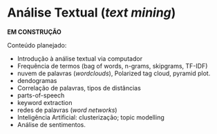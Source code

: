 # Análise Textual (_text mining_)

::: {.infobox .obra data-latex="{construcao}"}
**EM CONSTRUÇÃO**

Conteúdo planejado:

- Introdução à análise textual via computador
- Frequência de termos (bag of words, n-grams, skipgrams, TF-IDF)
- nuvem de palavras (_wordclouds_), Polarized tag cloud, pyramid plot.
- dendogramas
- Correlação de palavras, tipos de distâncias
- parts-of-speech
- keyword extraction
- redes de palavras (_word networks_)
- Inteligência Artificial: clusterização; topic modelling
- Análise de sentimentos.
:::